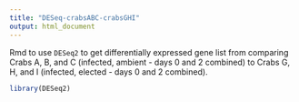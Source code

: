 ```yaml
---
title: "DESeq-crabsABC-crabsGHI"
output: html_document
---
```

Rmd to use `DESeq2` to get differentially expressed gene list from comparing Crabs A, B, and C (infected, ambient - days 0 and 2 combined) to Crabs G, H, and I (infected, elected - days 0 and 2 combined). 

```r
library(DESeq2)
```




